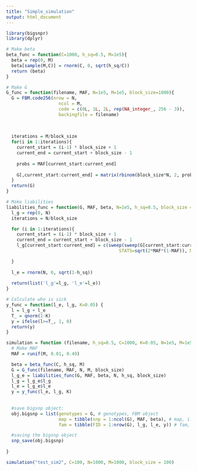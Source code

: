 ```yaml
---
title: "Simple_simulation"
output: html_document
---
```


```r
library(bigsnpr)
library(dplyr)
```

```r
# Make beta
beta_func = function(C=1000, h_sq=0.5, M=1e5){
  beta = rep(0, M)
  beta[sample(M,C)] = rnorm(C, 0, sqrt(h_sq/C))
  return (beta)
}

```

```r
# Make G
G_func = function(filename, MAF, N=1e5, M=1e5, block_size=1000){
  G = FBM.code256(nrow = N,
                    ncol = M,
                    code = c(0L, 1L, 2L, rep(NA_integer_, 256 - 3)),
                    backingfile = filename)
  
  
    
  iterations = M/block_size
  for(i in 1:iterations){
    current_start = (i-1) * block_size + 1
    current_end = current_start + block_size - 1
  
    probs = MAF[current_start:current_end]
  
    G[,current_start:current_end] = matrix(rbinom(block_size*N, 2, probs), ncol=block_size, nrow=N)
  }
  return(G)
} 
```

```r
# Make liabilities
liabilities_func = function(G, MAF, beta, N=1e5, h_sq=0.5, block_size = 1000){
  l_g = rep(0, N)
  iterations = N/block_size

  for (i in 1:iterations){
    current_start = (i-1) * block_size + 1
    current_end = current_start + block_size - 1
    l_g[current_start:current_end] = c(sweep(sweep(G[current_start:current_end,], FUN = '-', STATS=2*MAF, MARGIN = 2), FUN='/',
                                           STATS=sqrt(2*MAF*(1-MAF)), MARGIN = 2)  %*% beta)

  }
  
  l_e = rnorm(N, 0, sqrt(1-h_sq))
  
  return(list('l_g'=l_g, 'l_e'=l_e))
}
```

```r
# Calculate who is sick
y_func = function(l_e, l_g, K=0.05) {
  l = l_g + l_e
  T_ = qnorm(1-K)
  y = ifelse(l>=T_, 1, 0)
  return(y)
}

```

```r
simulation = function (filename, h_sq=0.5, C=1000, K=0.05, N=1e5, M=1e5, block_size=1000) {
  # Make MAF
  MAF = runif(M, 0.01, 0.49)

  beta = beta_func(C, h_sq, M)
  G = G_func(filename, MAF, N, M, block_size)
  l_g_e = liabilities_func(G, MAF, beta, N, h_sq, block_size)
  l_g = l_g_e$l_g
  l_e = l_g_e$l_e
  y = y_func(l_e, l_g, K)
  
  
  #save bigsnp object:
  obj.bigsnp = list(genotypes = G, # genotypes, FBM object
                    map = tibble(snp = 1:ncol(G), MAF, beta), # map, i.e. SNP info
                    fam = tibble(FID = 1:nrow(G), l_g, l_e, y)) # fam, i.e. info on individuals

  #saving the bigsnp object
  snp_save(obj.bigsnp)
  
}

```


```r
simulation("test_sim2", C=100, N=1000, M=1000, block_size = 100)
```




